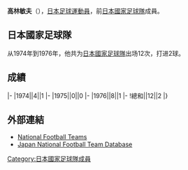 {{Infobox football biography
|name=高林敏夫
|image=
|fullname=高林敏夫
|birth_date={{Birth date and age|1953|11|15}}
|cityofbirth=
|countryofbirth=[[日本|日本]]
|height=
|position=[[前鋒_(足球)|前鋒]]
|currentclub=
|years=1976-1982
|clubs=[[柏雷素爾|日立]]
|caps(goals)=
|nationalyears=1974-1976
|nationalteam=[[日本國家足球隊|日本]]
|nationalcaps(goals)=12 (2)
}}
'''高林敏夫'''（{{Bd|1953年|11月15日||}}），[[日本|日本]][[足球|足球]][[運動員|運動員]]，前[[日本國家足球隊|日本國家足球隊]]成員。

==日本國家足球隊==
从1974年到1976年，他共为[[日本國家足球隊|日本國家足球隊]]出场12次，打进2球。

==成績==
{{Football player national team statistics|JPN}}
|-
|1974||4||1
|-
|1975||0||0
|-
|1976||8||1
|-
!總和||12||2
|}

==外部連結==
{{Reflist}}
*[http://www.national-football-teams.com/v2/player.php?id=39152 National Football Teams] {{Wayback|url=http://www.national-football-teams.com/v2/player.php?id=39152 |date=20121016153040 }}
*[https://web.archive.org/web/20131105131905/http://www.japannationalfootballteam.com/en/players/takabayashi_toshio.html Japan National Football Team Database]

{{Japan-sport-bio-stub}}
{{Soccer-player-stub}}
[[Category:日本國家足球隊成員|Category:日本國家足球隊成員]]